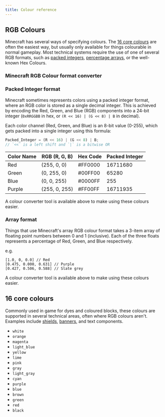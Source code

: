 ```yaml
---
title: Colour reference
---
```



## RGB Colours

Minecraft has several ways of specifying colours. The [16 core colours](#16-core-colours) are often the easiest way, but usually only available for things colourable in normal gameplay. Most technical systems require the use of one of several RGB formats, such as [packed integers](#packed-integer-format), [percentage arrays](#array-format), or the well-known Hex Colours.

### Minecraft RGB Colour format converter

<ColourConverter client:load />

### Packed Integer format

<ColourConverter client:visible defaultOpen={false} />

Minecraft sometimes represents colors using a packed integer format, where an RGB color is stored as a single decimal integer. This is achieved by encoding the Red, Green, and Blue (RGB) components into a 24-bit integer (`0xRRGGBB` in hex, or `(R << 16) | (G << 8) | B` in decimal).

Each color channel (Red, Green, and Blue) is an 8-bit value (0-255), which gets packed into a single integer using this formula:

```js
Packed_Integer = (R << 16) | (G << 8) | B;
// `<<` is a left shift and `|` is a bitwise OR
```

| Color Name | RGB (R, G, B) | Hex Code | Packed Integer |
| ---------- | ------------- | -------- | -------------- |
| Red        | (255, 0, 0)   | #FF0000  | 16711680       |
| Green      | (0, 255, 0)   | #00FF00  | 65280          |
| Blue       | (0, 0, 255)   | #0000FF  | 255            |
| Purple     | (255, 0, 255) | #FF00FF  | 16711935       |

A colour converter tool is available above to make using these colours easier.

### Array format

<ColourConverter client:visible defaultOpen={false} />

Things that use Minecraft's array RGB colour format takes a 3-item array of floating point numbers between 0 and 1 (inclusive). Each of the three floats represents a percentage of Red, Green, and Blue respectively.

e.g.

```
[1.0, 0, 0.0] // Red
[0.475, 0.000, 0.631] // Purple
[0.427, 0.506, 0.588] // Slate grey
```

A colour converter tool is available above to make using these colours easier.

## 16 core colours

Commonly used in game for dyes and coloured blocks, these colours are supported in several technical areas, often where RGB colours aren't. Examples include [shields](../../items/item-components/#minecraftbase_color), [banners](../../items/item-models/#minecraftbanner), and text components.

- `white`
- `orange`
- `magenta`
- `light_blue`
- `yellow`
- `lime`
- `pink`
- `gray`
- `light_gray`
- `cyan`
- `purple`
- `blue`
- `brown`
- `green`
- `red`
- `black`
